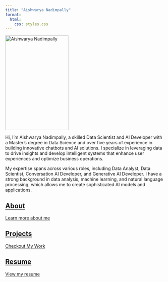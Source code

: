 ```yaml
---
title: "Aishwarya Nadimpally"
format: 
  html:
    css: styles.css
---
```


<div class="container">
  <img src="img/headshot2.jpg" alt="Aishwarya Nadimpally" height=300 width=200 />
</div>

<p>
Hi, I’m Aishwarya Nadimpally, a skilled Data Scientist and AI Developer with a Master’s degree in Data Science and over five years of experience in building innovative chatbots and AI solutions. I specialize in leveraging data to drive insights and develop intelligent systems that enhance user experiences and optimize business operations.

My expertise spans across various roles, including Data Analyst, Data Scientist, Conversation AI Developer, and Generative AI Developer. I have a strong background in data analysis, machine learning, and natural language processing, which allows me to create sophisticated AI models and applications.
</p>

<section class="cards-container">
  <a href="about.qmd" class="card about">
    <h2>About</h2>
    <p>Learn more about me</p>
  </a>
  <a href="projects.qmd" class="card projects">
    <h2>Projects</h2>
    <p>Checkout My Work</p>
  </a>
  <a href="img/AishwaryaResume.pdf" target="_blank" class="card resume">
    <h2>Resume</h2>
    <p>View my resume</p>
  </a>
</section>
